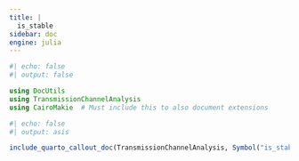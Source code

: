 ```yaml
--- 
title: | 
  is_stable
sidebar: doc
engine: julia
---
```


```julia
#| echo: false 
#| output: false 

using DocUtils
using TransmissionChannelAnalysis
using CairoMakie  # Must include this to also document extensions
```

```julia
#| echo: false
#| output: asis

include_quarto_callout_doc(TransmissionChannelAnalysis, Symbol("is_stable"))
```
    